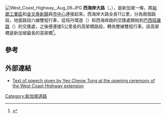 {{Infobox street
|coordinates=
|metro      =
|namesake   =
|路牌类型    =Singapore
|中文道路名称=西海岸大路
|道路名称拼音=
|所在地区    =
|道路英文名  =West Coast Hway
|图片        =
|图片说明    =
}}
{{Infobox road2
| country = SGP
| name = 西海岸大路
| marker_image = 
| map = Expressways and Semi-expressways of Singapore 2012.png
| map_notes = 双黄线为西海岸大路
| length_mi = 
| length_km = 
| length_round = 
| length_ref = 
| established = 
| direction_a = 西
| terminus_a = {{le|西海岸 (新加坡)|West Coast, Singapore|西海岸}}
| junction = 
| direction_b = 東
| terminus_b = [[丹戎巴葛|丹戎巴葛]] ([[亚逸拉惹高速公路|AYE]])
| history = 地面路段於2000年擴闊<ref>{{cite web | url = http://app.lta.gov.sg/corp_press_content.asp?start=179 | title = Expansion of junction at Clementi Road/West Coast Highway | accessdate =  | publisher =  | archive-url = https://web.archive.org/web/20071008010914/http://app.lta.gov.sg/corp_press_content.asp?start=179 | archive-date = 2007-10-08 | 7 =  | dead-url = no }}</ref><br />高架橋於2006年開放<ref name="opening announcement"/><ref>{{cite news | url = http://www.channelnewsasia.com/stories/singaporelocalnews/view/199823/1/.html | title = West Coast Highway extension open to traffic on Sunday | date = 25 March 2006 | publisher = Channel NewsAsia | accessdate = 2020-08-13 | archive-date = 2007-10-01 | archive-url = https://web.archive.org/web/20071001064702/http://www.channelnewsasia.com/stories/singaporelocalnews/view/199823/1/.html | dead-url = no }}</ref>
}}
[[Image:West_Coast_Highway,_Aug_06.JPG|thumb]]
'''西海岸大路'''（{{lang-en|West Coast Highway}}，{{lang-ms|Lebuhraya Pantai Barat}}），是新加坡一條{{le|主幹道|Arterial road}}，將[[裕廊|裕廊工業區]]和[[金文泰_(新加坡)|金文泰新鎮]]與[[市中心_(新加坡)|市中心]]連接起來。西海岸大路全長11公里，分為兩個路段，地面路段六線雙程行車，從班丹環道（{{lang-en|Pandan Loop}}）和西海岸路的交匯處開始到[[巴西班讓路|巴西班讓路]]（{{lang-en|Pasir Panjang Road}}）的交匯處，之後便連接5公里長的高架橋路段，轉為雙線雙程行車。該高架橋是新加坡最長的高架橋<ref name="opening announcement">{{cite web | url = http://app.lta.gov.sg/corp_press_content.asp?start=1536 | title = West Coast Highway extension opens to traffic | accessdate = 6 April 2006 | publisher = [[Land_Transport_Authority|Land Transport Authority]] | archive-url = https://web.archive.org/web/20071008010839/http://app.lta.gov.sg/corp_press_content.asp?start=1536 | archive-date = 2007-10-08 | dead-url = no }}</ref>。

== 參考 ==
{{reflist}}

== 外部連結 ==
{{Commons category|West Coast Highway, Singapore}}

* [http://app.sprinter.gov.sg/data/pr/20060325998.htm Text of speech given by Yeo Cheow Tong at the opening ceremony of the West Coast Highway extension]{{Dead link|date=June 2020 |bot=InternetArchiveBot |fix-attempted=yes }}

{{新加坡高速公路}}{{新加坡主要道路}}
[[Category:新加坡道路|Category:新加坡道路]]